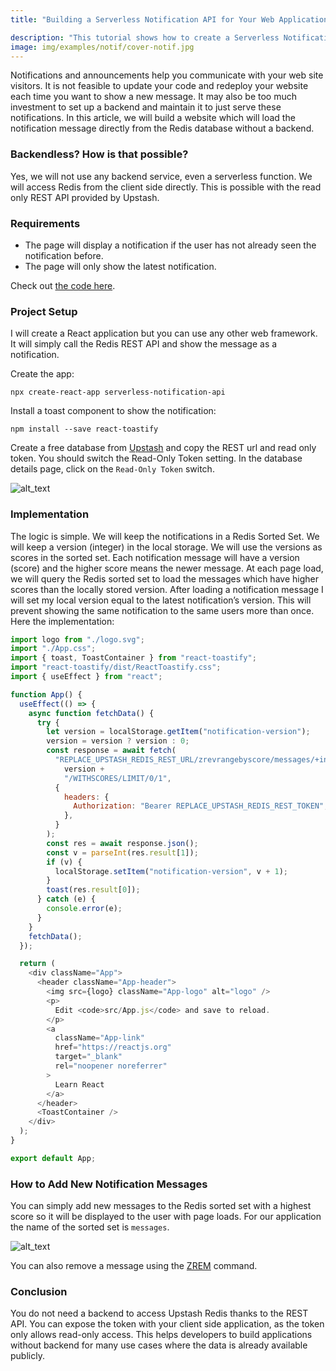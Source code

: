 ```yaml
---
title: "Building a Serverless Notification API for Your Web Application with Redis"

description: "This tutorial shows how to create a Serverless Notification API for Your Web Application with Redis."
image: img/examples/notif/cover-notif.jpg
---
```


Notifications and announcements help you communicate with your web site
visitors. It is not feasible to update your code and redeploy your website each
time you want to show a new message. It may also be too much investment to set
up a backend and maintain it to just serve these notifications. In this article,
we will build a website which will load the notification message directly from
the Redis database without a backend.

### Backendless? How is that possible?

Yes, we will not use any backend service, even a serverless function. We will
access Redis from the client side directly. This is possible with the read only
REST API provided by Upstash.

### Requirements

- The page will display a notification if the user has not already seen the
  notification before.
- The page will only show the latest notification.

Check out
[the code here](https://github.com/upstash/examples/tree/master/serverless-notification-api).

### Project Setup

I will create a React application but you can use any other web framework. It
will simply call the Redis REST API and show the message as a notification.

Create the app:

```shell
npx create-react-app serverless-notification-api
```

Install a toast component to show the notification:

```shell
npm install --save react-toastify
```

Create a free database from [Upstash](https://console.upstash.com/) and copy the
REST url and read only token. You should switch the Read-Only Token setting. In
the database details page, click on the `Read-Only Token` switch.

![alt_text](/img/examples/restapi.png "Rest Api")

### Implementation

The logic is simple. We will keep the notifications in a Redis Sorted Set. We
will keep a version (integer) in the local storage. We will use the versions as
scores in the sorted set. Each notification message will have a version (score)
and the higher score means the newer message. At each page load, we will query
the Redis sorted set to load the messages which have higher scores than the
locally stored version. After loading a notification message I will set my local
version equal to the latest notification’s version. This will prevent showing
the same notification to the same users more than once. Here the implementation:

```javascript
import logo from "./logo.svg";
import "./App.css";
import { toast, ToastContainer } from "react-toastify";
import "react-toastify/dist/ReactToastify.css";
import { useEffect } from "react";

function App() {
  useEffect(() => {
    async function fetchData() {
      try {
        let version = localStorage.getItem("notification-version");
        version = version ? version : 0;
        const response = await fetch(
          "REPLACE_UPSTASH_REDIS_REST_URL/zrevrangebyscore/messages/+inf/" +
            version +
            "/WITHSCORES/LIMIT/0/1",
          {
            headers: {
              Authorization: "Bearer REPLACE_UPSTASH_REDIS_REST_TOKEN",
            },
          }
        );
        const res = await response.json();
        const v = parseInt(res.result[1]);
        if (v) {
          localStorage.setItem("notification-version", v + 1);
        }
        toast(res.result[0]);
      } catch (e) {
        console.error(e);
      }
    }
    fetchData();
  });

  return (
    <div className="App">
      <header className="App-header">
        <img src={logo} className="App-logo" alt="logo" />
        <p>
          Edit <code>src/App.js</code> and save to reload.
        </p>
        <a
          className="App-link"
          href="https://reactjs.org"
          target="_blank"
          rel="noopener noreferrer"
        >
          Learn React
        </a>
      </header>
      <ToastContainer />
    </div>
  );
}

export default App;
```

### How to Add New Notification Messages

You can simply add new messages to the Redis sorted set with a highest score so
it will be displayed to the user with page loads. For our application the name
of the sorted set is `messages`.

![alt_text](/img/examples/notif/cli.png "cli")

You can also remove a message using the [ZREM](https://redis.io/commands/zrem)
command.

### Conclusion

You do not need a backend to access Upstash Redis thanks to the REST API. You
can expose the token with your client side application, as the token only allows
read-only access. This helps developers to build applications without backend
for many use cases where the data is already available publicly.
